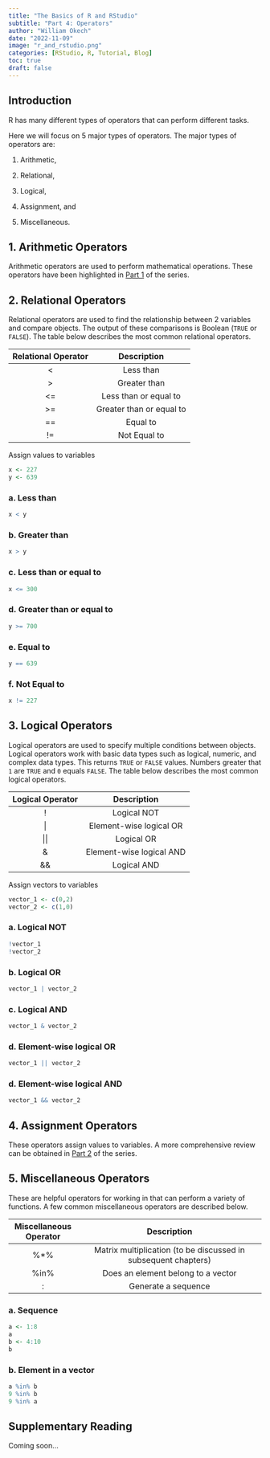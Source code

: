 ```yaml
---
title: "The Basics of R and RStudio"
subtitle: "Part 4: Operators"
author: "William Okech"
date: "2022-11-09"
image: "r_and_rstudio.png"
categories: [RStudio, R, Tutorial, Blog]
toc: true
draft: false
---
```


## Introduction

R has many different types of operators that can perform different tasks.

Here we will focus on 5 major types of operators. The major types of operators are:

1.  Arithmetic,

2.  Relational,

3.  Logical,

4.  Assignment, and

5.  Miscellaneous.

## 1. Arithmetic Operators

Arithmetic operators are used to perform mathematical operations. These operators have been highlighted in [Part 1](/posts/series_1/new_post_2/post_2.html) of the series.

## 2. Relational Operators

Relational operators are used to find the relationship between 2 variables and compare objects. The output of these comparisons is Boolean (`TRUE` or `FALSE`). The table below describes the most common relational operators.

| Relational Operator |       Description        |
|:-------------------:|:------------------------:|
|         \<          |        Less than         |
|         \>          |       Greater than       |
|         \<=         |  Less than or equal to   |
|         \>=         | Greater than or equal to |
|         ==          |         Equal to         |
|         !=          |       Not Equal to       |

Assign values to variables

```r
x <- 227
y <- 639
```

### a. Less than

```r
x < y
```

### b. Greater than

```r
x > y
```

### c. Less than or equal to

```r
x <= 300
```

### d. Greater than or equal to

```r
y >= 700
```

### e. Equal to

```r
y == 639
```

### f. Not Equal to

```r
x != 227
```

## 3. Logical Operators

Logical operators are used to specify multiple conditions between objects. Logical operators work with basic data types such as logical, numeric, and complex data types. This returns `TRUE` or `FALSE` values. Numbers greater that `1` are `TRUE` and `0` equals `FALSE`. The table below describes the most common logical operators.

| Logical Operator |       Description        |
|:----------------:|:------------------------:|
|        !         |       Logical NOT        |
|        \|        | Element-wise logical OR  |
|       \|\|       |        Logical OR        |
|        &         | Element-wise logical AND |
|        &&        |       Logical AND        |

Assign vectors to variables

```r
vector_1 <- c(0,2)
vector_2 <- c(1,0)
```

### a. Logical NOT

```r
!vector_1
!vector_2
```

### b. Logical OR

```r
vector_1 | vector_2
```

### c. Logical AND

```r
vector_1 & vector_2
```

### d. Element-wise logical OR

```r
vector_1 || vector_2
```

### d. Element-wise logical AND

```r
vector_1 && vector_2
```

## 4. Assignment Operators

These operators assign values to variables. A more comprehensive review can be obtained in [Part 2](/posts/series_1/new_post_3/post_3.html) of the series.

## 5. Miscellaneous Operators

These are helpful operators for working in that can perform a variety of functions. A few common miscellaneous operators are described below.

| Miscellaneous Operator |                          Description                           |
|:------------------:|:--------------------------------------------------:|
|          %\*%          | Matrix multiplication (to be discussed in subsequent chapters) |
|          %in%          |               Does an element belong to a vector               |
|           :            |                      Generate a sequence                       |


### a. Sequence

```r
a <- 1:8
a
b <- 4:10
b
```

### b. Element in a vector

```r
a %in% b
9 %in% b
9 %in% a

```

## Supplementary Reading

Coming soon...
